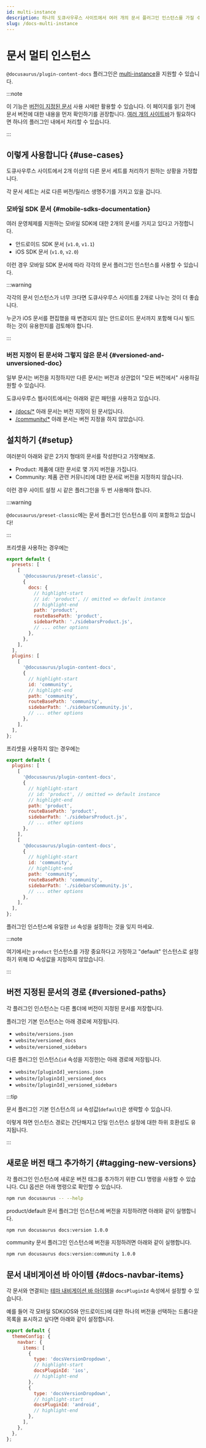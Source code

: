 ```yaml
---
id: multi-instance
description: 하나의 도큐사우루스 사이트에서 여러 개의 문서 플러그인 인스턴스를 가질 수 있습니다.
slug: /docs-multi-instance
---
```


# 문서 멀티 인스턴스

`@docusaurus/plugin-content-docs` 플러그인은 [multi-instance](../../using-plugins.mdx#multi-instance-plugins-and-plugin-ids)을 지원할 수 있습니다.

:::note

이 기능은 [버전이 지정된 문서](./versioning.mdx) 사용 시에만 활용할 수 있습니다. 이 페이지를 읽기 전에 문서 버전에 대한 내용을 먼저 확인하기를 권장합니다. [여러 개의 사이트바](./sidebar/multiple-sidebars.mdx)가 필요하다면 하나의 플러그인 내에서 처리할 수 있습니다.

:::

## 이렇게 사용합니다 {#use-cases}

도큐사우루스 사이트에서 2개 이상의 다른 문서 세트를 처리하기 원하는 상황을 가정합니다.

각 문서 세트는 서로 다른 버전/릴리스 생명주기를 가지고 있을 겁니다.

### 모바일 SDK 문서 {#mobile-sdks-documentation}

여러 운영체제를 지원하는 모바일 SDK에 대한 2개의 문서를 가지고 있다고 가정합니다.

- 안드로이드 SDK 문서 (`v1.0`, `v1.1`)
- iOS SDK 문서 (`v1.0`, `v2.0`)

이런 경우 모바일 SDK 문서에 따라 각각의 문서 플러그인 인스턴스를 사용할 수 있습니다.

:::warning

각각의 문서 인스턴스가 너무 크다면 도큐사우루스 사이트를 2개로 나누는 것이 더 좋습니다.

누군가 iOS 문서를 편집했을 때 변경되지 않는 안드로이드 문서까지 포함해 다시 빌드하는 것이 유용한지를 검토해야 합니다.

:::

### 버전 지정이 된 문서와 그렇지 않은 문서 {#versioned-and-unversioned-doc}

일부 문서는 버전을 지정하지만 다른 문서는 버전과 상관없이 "모든 버전에서" 사용하길 원할 수 있습니다.

도큐사우루스 웹사이트에서는 아래와 같은 패턴을 사용하고 있습니다.

- [/docs/\*](/docs) 아래 문서는 버전 지정이 된 문서입니다.
- [/community/\*](/community/support) 아래 문서는 버전 지정을 하지 않았습니다.

## 설치하기 {#setup}

여러분이 아래와 같은 2가지 형태의 문서를 작성한다고 가정해보죠.

- Product: 제품에 대한 문서로 몇 가지 버전을 가집니다.
- Community: 제품 관련 커뮤니티에 대한 문서로 버전을 지정하지 않습니다.

이런 경우 사이트 설정 시 같은 플러그인을 두 번 사용해야 합니다.

:::warning

`@docusaurus/preset-classic`에는 문서 플러그인 인스턴스를 이미 포함하고 있습니다!

:::

프리셋을 사용하는 경우에는

```js title="docusaurus.config.js"
export default {
  presets: [
    [
      '@docusaurus/preset-classic',
      {
        docs: {
          // highlight-start
          // id: 'product', // omitted => default instance
          // highlight-end
          path: 'product',
          routeBasePath: 'product',
          sidebarPath: './sidebarsProduct.js',
          // ... other options
        },
      },
    ],
  ],
  plugins: [
    [
      '@docusaurus/plugin-content-docs',
      {
        // highlight-start
        id: 'community',
        // highlight-end
        path: 'community',
        routeBasePath: 'community',
        sidebarPath: './sidebarsCommunity.js',
        // ... other options
      },
    ],
  ],
};
```

프리셋을 사용하지 않는 경우에는

```js title="docusaurus.config.js"
export default {
  plugins: [
    [
      '@docusaurus/plugin-content-docs',
      {
        // highlight-start
        // id: 'product', // omitted => default instance
        // highlight-end
        path: 'product',
        routeBasePath: 'product',
        sidebarPath: './sidebarsProduct.js',
        // ... other options
      },
    ],
    [
      '@docusaurus/plugin-content-docs',
      {
        // highlight-start
        id: 'community',
        // highlight-end
        path: 'community',
        routeBasePath: 'community',
        sidebarPath: './sidebarsCommunity.js',
        // ... other options
      },
    ],
  ],
};
```

플러그인 인스턴스에 유일한 `id` 속성을 설정하는 것을 잊지 마세요.

:::note

여기에서는 `product` 인스턴스를 가장 중요하다고 가정하고 "default" 인스턴스로 설정하기 위해 ID 속성값을 지정하지 않았습니다.

:::

## 버전 지정된 문서의 경로 {#versioned-paths}

각 플러그인 인스턴스는 다른 폴더에 버전이 지정된 문서를 저장합니다.

플러그인 기본 인스턴스는 아래 경로에 저장됩니다.

- `website/versions.json`
- `website/versioned_docs`
- `website/versioned_sidebars`

다른 플러그인 인스턴스(`id` 속성을 지정한)는 아래 경로에 저장됩니다.

- `website/[pluginId]_versions.json`
- `website/[pluginId]_versioned_docs`
- `website/[pluginId]_versioned_sidebars`

:::tip

문서 플러그인 기본 인스턴스의 `id` 속성값(`default`)은 생략할 수 있습니다.

이렇게 하면 인스턴스 경로는 간단해지고 단일 인스턴스 설정에 대한 하위 호환성도 유지됩니다.

:::

## 새로운 버전 태그 추가하기 {#tagging-new-versions}

각 플러그인 인스턴스에 새로운 버전 태그를 추가하기 위한 CLI 명령을 사용할 수 있습니다. CLI 옵션은 아래 명령으로 확인할 수 있습니다.

```bash npm2yarn
npm run docusaurus -- --help
```

product/default 문서 플러그인 인스턴스에 버전을 지정하려면 아래와 같이 실행합니다.

```bash npm2yarn
npm run docusaurus docs:version 1.0.0
```

community 문서 플러그인 인스턴스에 버전을 지정하려면 아래와 같이 실행합니다.

```bash npm2yarn
npm run docusaurus docs:version:community 1.0.0
```

## 문서 내비게이션 바 아이템 {#docs-navbar-items}

각 문서와 연결되는 [테마 내비게이션 바 아이템](../../api/themes/theme-configuration.mdx#navbar)을 `docsPluginId` 속성에서 설정할 수 있습니다.

예를 들어 각 모바일 SDK(iOS와 안드로이드)에 대한 하나의 버전을 선택하는 드롭다운 목록을 표시하고 싶다면 아래와 같이 설정합니다.

```js title="docusaurus.config.js"
export default {
  themeConfig: {
    navbar: {
      items: [
        {
          type: 'docsVersionDropdown',
          // highlight-start
          docsPluginId: 'ios',
          // highlight-end
        },
        {
          type: 'docsVersionDropdown',
          // highlight-start
          docsPluginId: 'android',
          // highlight-end
        },
      ],
    },
  },
};
```
